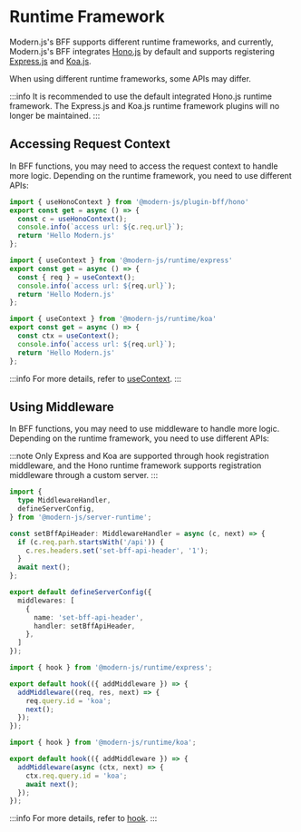 # Runtime Framework

Modern.js's BFF supports different runtime frameworks, and currently, Modern.js's BFF integrates [Hono.js](https://hono.dev/) by default and supports registering [Express.js](https://expressjs.com/) and [Koa.js](https://koajs.com/).

When using different runtime frameworks, some APIs may differ.

:::info
It is recommended to use the default integrated Hono.js runtime framework. The Express.js and Koa.js runtime framework plugins will no longer be maintained.
:::

## Accessing Request Context

In BFF functions, you may need to access the request context to handle more logic. Depending on the runtime framework, you need to use different APIs:


<Tabs>
<TabItem value="hono" label="Hono.js" default>

```ts title="api/lambda/hello.ts"
import { useHonoContext } from '@modern-js/plugin-bff/hono'
export const get = async () => {
  const c = useHonoContext();
  console.info(`access url: ${c.req.url}`);
  return 'Hello Modern.js'
};
```

  </TabItem>


  <TabItem value="express" label="Express.js" default>

```ts title="api/lambda/hello.ts"
import { useContext } from '@modern-js/runtime/express'
export const get = async () => {
  const { req } = useContext();
  console.info(`access url: ${req.url}`);
  return 'Hello Modern.js'
};
```

  </TabItem>
  <TabItem value="koa" label="Koa.js">

```ts title="api/lambda/hello.ts"
import { useContext } from '@modern-js/runtime/koa'
export const get = async () => {
  const ctx = useContext();
  console.info(`access url: ${req.url}`);
  return 'Hello Modern.js'
};
```

  </TabItem>
</Tabs>

:::info
For more details, refer to [useContext](/apis/app/runtime/bff/use-context).
:::

## Using Middleware

In BFF functions, you may need to use middleware to handle more logic. Depending on the runtime framework, you need to use different APIs:

:::note
Only Express and Koa are supported through hook registration middleware, and the Hono runtime framework supports registration middleware through a custom server.
:::

<Tabs>
<TabItem value="hono" label="Hono.js" default>

```ts title="server/modern.server.ts"
import {
  type MiddlewareHandler,
  defineServerConfig,
} from '@modern-js/server-runtime';

const setBffApiHeader: MiddlewareHandler = async (c, next) => {
  if (c.req.parh.startsWith('/api')) {
    c.res.headers.set('set-bff-api-header', '1');
  }
  await next();
};

export default defineServerConfig({
  middlewares: [
    {
      name: 'set-bff-api-header',
      handler: setBffApiHeader,
    },
  ]
});


```
  </TabItem>

  <TabItem value="express" label="Express.js" default>

```ts title="api/_app.ts"
import { hook } from '@modern-js/runtime/express';

export default hook(({ addMiddleware }) => {
  addMiddleware((req, res, next) => {
    req.query.id = 'koa';
    next();
  });
});
```

  </TabItem>
  <TabItem value="koa" label="Koa.js">

```ts title="api/_app.ts"
import { hook } from '@modern-js/runtime/koa';

export default hook(({ addMiddleware }) => {
  addMiddleware(async (ctx, next) => {
    ctx.req.query.id = 'koa';
    await next();
  });
});
```

  </TabItem>
</Tabs>

:::info
For more details, refer to [hook](/apis/app/runtime/bff/hook).
:::

